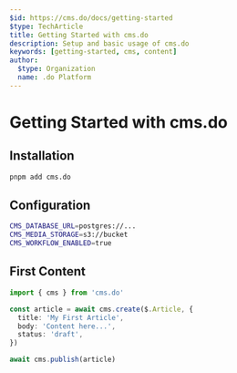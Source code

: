 ```yaml
---
$id: https://cms.do/docs/getting-started
$type: TechArticle
title: Getting Started with cms.do
description: Setup and basic usage of cms.do
keywords: [getting-started, cms, content]
author:
  $type: Organization
  name: .do Platform
---
```


# Getting Started with cms.do

## Installation

```bash
pnpm add cms.do
```

## Configuration

```bash
CMS_DATABASE_URL=postgres://...
CMS_MEDIA_STORAGE=s3://bucket
CMS_WORKFLOW_ENABLED=true
```

## First Content

```typescript
import { cms } from 'cms.do'

const article = await cms.create($.Article, {
  title: 'My First Article',
  body: 'Content here...',
  status: 'draft',
})

await cms.publish(article)
```
